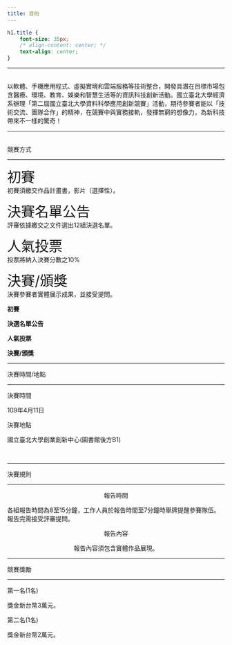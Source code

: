 ```yaml
---
title: 目的
---
```

```css
h1.title {
    font-size: 35px;
    /* align-content: center; */
    text-align: center;
}
```

___

<div class="divborder">

<p class="paragraph">
<br>
以軟體、手機應用程式、虛擬實境和雲端服務等技術整合，開發具潛在目標市場包含醫療、環境、教育、娛樂和智慧生活等的資訊科技創新活動。國立臺北大學經濟系辦理「第二屆國立臺北大學資料科學應用創新競賽」活動，期待參賽者能以「技術交流、團隊合作」的精神，在競賽中與實務接軌，發揮無窮的想像力，為新科技帶來不一樣的驚奇！
</p>

</div>

___

<br>
  <div class="title" >競賽方式</div>

___

<div id="timelineL">
<p>
<font size="6">初賽</font>
<br>
初賽須繳交作品計畫書，影片（選擇性）。
</p>
<p>
<font size="6">決賽名單公告</font>
<br>
評審依據繳交之文件選出12組決選名單。
</p>

<p>
<font size="6">人氣投票</font>
<br>
投票將納入決賽分數之10%
</p>
<p>
<font size="6">決賽/頒獎</font>
<br>
決賽參賽者實體展示成果，並接受提問。
<br>
</p>
</div>



<div id="timelineR" class="vtl">
<div class="ewrap">
<div class="event">
<strong class="text">初賽</strong>
</div>
</div>
<div class="ewrap">
<div class="event">
<strong class="text">決選名單公告</strong>
</div>
</div>
<div class="ewrap">
<div class="event">
<strong class="text">人氣投票</strong>
</div>
</div>
<div class="ewrap">
<div class="event">
<strong class="text">決賽/頒獎</strong>
</div>
</div>
</div>

<div style="clear:both;"></div>

___
<div class="title"> 決賽時間/地點 </div>
___

<div class="divborder2">
<font class="highlight"> 決賽時間 </font>
<p class="paragraph">
  109年4月11日
</p>

<font class="highlight"> 決賽地點 </font>
<p class="paragraph">
  國立臺北大學創業創新中心(圖書館後方B1) 
</p>
<br>

</div>

___

<div class="title"> 決賽規則 </div>

___

<div class="divborder">
<center><font class="highlight"> 報告時間 </font></center>
<p class="paragraph">
各組報告時間為8至15分鐘，工作人員於報告時間至7分鐘時舉牌提醒參賽隊伍。
報告完需接受評審提問。
</p>

<center><font class="highlight"> 報告內容 </font>
<p class="paragraph">
報告內容須包含實體作品展現。
</p>
</center>
</div>

___

<div class="title"> 競賽獎勵 </div>

___

<div class="divborder2">
<font class="highlight"> 第一名(1名) </font>
<p class="paragraph">
獎金新台幣3萬元。
</p>

<font class="highlight"> 第二名(1名) </font>
<p class="paragraph">
獎金新台幣2萬元。
</p>
</div>
